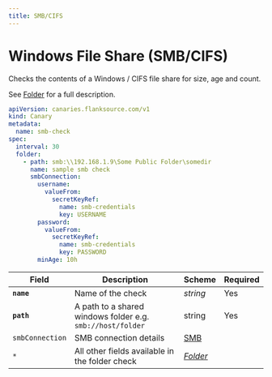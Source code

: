 ```yaml
---
title: SMB/CIFS
---
```


# <Icon name="smb" /> Windows File Share (SMB/CIFS)

Checks the contents of a Windows / CIFS file share for size, age and count.

See [Folder](../reference/folder) for a full description.

```yaml
apiVersion: canaries.flanksource.com/v1
kind: Canary
metadata:
  name: smb-check
spec:
  interval: 30
  folder:
    - path: smb:\\192.168.1.9\Some Public Folder\somedir
      name: sample smb check
      smbConnection:
        username:
          valueFrom:
            secretKeyRef:
              name: smb-credentials
              key: USERNAME
        password:
          valueFrom:
            secretKeyRef:
              name: smb-credentials
              key: PASSWORD
        minAge: 10h
```

| Field           | Description                                                | Scheme                           | Required |
| --------------- | ---------------------------------------------------------- | -------------------------------- | -------- |
| **`name`**      | Name of the check                                          | _string_                         | Yes      |
| **`path`**      | A path to a shared windows folder e.g. `smb://host/folder` | string                           | Yes      |
| `smbConnection` | SMB connection details                                     | [SMB](#smb) |          |
| `*`             | All other fields available in the folder check             | [_Folder_](/canary-checker/reference/folder)               |          |




<Fields connection="smb"/>
